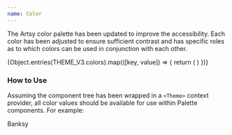 ```yaml
---
name: Color
---
```


The Artsy color palette has been updated to improve the accessibility. Each
color has been adjusted to ensure sufficient contrast and has specific roles as
to which colors can be used in conjunction with each other.

<Spacer my={4} />

<GridColumns>
  {Object.entries(THEME_V3.colors).map(([key, value]) => {
    return (
      <Column span={3}>
        <ColorComponent color={key} />
      </Column>
    )
  })}
</GridColumns>

### How to Use

Assuming the component tree has been wrapped in a `<Theme>` context provider,
all color values should be available for use within Palette components. For
example:

<Playground>
  <BorderBox backgroundColor="black5">
    <Text color="brand">Banksy</Text>
  </BorderBox>
</Playground>
